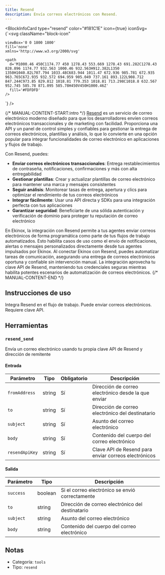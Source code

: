 ```yaml
---
title: Resend
description: Envía correos electrónicos con Resend.
---
```



<BlockInfoCard 
  type="resend"
  color="#181C1E"
  icon={true}
  iconSvg={`<svg className="block-icon"
    
    
    
    viewBox='0 0 1800 1800'
    fill='none'
    xmlns='http://www.w3.org/2000/svg'
  >
    <path
      d='M1000.46 450C1174.77 450 1278.43 553.669 1278.43 691.282C1278.43 828.896 1174.77 932.563 1000.46 932.563H912.382L1350 1350H1040.82L707.794 1033.48C683.944 1011.47 672.936 985.781 672.935 963.765C672.935 932.572 694.959 905.049 737.161 893.122L908.712 847.244C973.85 829.812 1018.81 779.353 1018.81 713.298C1018.8 632.567 952.745 585.78 871.095 585.78H450V450H1000.46Z'
      fill='#FDFDFD'
    />
  </svg>`}
/>

{/* MANUAL-CONTENT-START:intro */}
[Resend](https://resend.com/) es un servicio de correo electrónico moderno diseñado para que los desarrolladores envíen correos electrónicos transaccionales y de marketing con facilidad. Proporciona una API y un panel de control simples y confiables para gestionar la entrega de correos electrónicos, plantillas y análisis, lo que lo convierte en una opción popular para integrar funcionalidades de correo electrónico en aplicaciones y flujos de trabajo.

Con Resend, puedes:

- **Enviar correos electrónicos transaccionales**: Entrega restablecimientos de contraseña, notificaciones, confirmaciones y más con alta entregabilidad
- **Gestionar plantillas**: Crear y actualizar plantillas de correo electrónico para mantener una marca y mensajes consistentes
- **Seguir análisis**: Monitorear tasas de entrega, apertura y clics para optimizar el rendimiento de tus correos electrónicos
- **Integrar fácilmente**: Usar una API directa y SDKs para una integración perfecta con tus aplicaciones
- **Garantizar seguridad**: Beneficiarte de una sólida autenticación y verificación de dominio para proteger tu reputación de correo electrónico

En Ekinox, la integración con Resend permite a tus agentes enviar correos electrónicos de forma programática como parte de tus flujos de trabajo automatizados. Esto habilita casos de uso como el envío de notificaciones, alertas o mensajes personalizados directamente desde tus agentes impulsados por Ekinox. Al conectar Ekinox con Resend, puedes automatizar tareas de comunicación, asegurando una entrega de correos electrónicos oportuna y confiable sin intervención manual. La integración aprovecha tu clave API de Resend, manteniendo tus credenciales seguras mientras habilita potentes escenarios de automatización de correos electrónicos.
{/* MANUAL-CONTENT-END */}

## Instrucciones de uso

Integra Resend en el flujo de trabajo. Puede enviar correos electrónicos. Requiere clave API.

## Herramientas

### `resend_send`

Envía un correo electrónico usando tu propia clave API de Resend y dirección de remitente

#### Entrada

| Parámetro | Tipo | Obligatorio | Descripción |
| --------- | ---- | ----------- | ----------- |
| `fromAddress` | string | Sí | Dirección de correo electrónico desde la que enviar |
| `to` | string | Sí | Dirección de correo electrónico del destinatario |
| `subject` | string | Sí | Asunto del correo electrónico |
| `body` | string | Sí | Contenido del cuerpo del correo electrónico |
| `resendApiKey` | string | Sí | Clave API de Resend para enviar correos electrónicos |

#### Salida

| Parámetro | Tipo | Descripción |
| --------- | ---- | ----------- |
| `success` | boolean | Si el correo electrónico se envió correctamente |
| `to` | string | Dirección de correo electrónico del destinatario |
| `subject` | string | Asunto del correo electrónico |
| `body` | string | Contenido del cuerpo del correo electrónico |

## Notas

- Categoría: `tools`
- Tipo: `resend`
